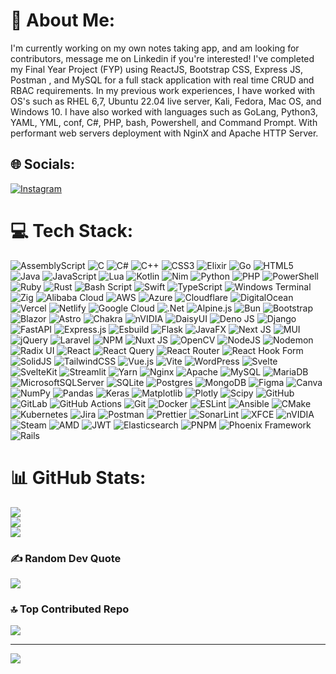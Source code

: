 # 💫 About Me:
I'm currently working on my own notes taking app, and am looking for contributors, message me on Linkedin if you're interested!
I've completed my Final Year Project (FYP) using ReactJS, Bootstrap CSS, Express JS, Postman , and MySQL for a full stack application with real time CRUD and RBAC requirements. In my previous work experiences, I have worked with OS's such as RHEL 6,7, Ubuntu 22.04 live server, Kali, Fedora, Mac OS, and Windows 10. I have also worked with languages such as GoLang, Python3, YAML, YML, conf, C#, PHP, bash, Powershell, and Command Prompt. With performant web servers deployment with NginX and Apache HTTP Server.


## 🌐 Socials:
[![Instagram](https://img.shields.io/badge/Instagram-%23E4405F.svg?logo=Instagram&logoColor=white)](https://instagram.com/dame_fdk) 

# 💻 Tech Stack:
![AssemblyScript](https://img.shields.io/badge/assembly%20script-%23000000.svg?style=for-the-badge&logo=assemblyscript&logoColor=white) ![C](https://img.shields.io/badge/c-%2300599C.svg?style=for-the-badge&logo=c&logoColor=white) ![C#](https://img.shields.io/badge/c%23-%23239120.svg?style=for-the-badge&logo=csharp&logoColor=white) ![C++](https://img.shields.io/badge/c++-%2300599C.svg?style=for-the-badge&logo=c%2B%2B&logoColor=white) ![CSS3](https://img.shields.io/badge/css3-%231572B6.svg?style=for-the-badge&logo=css3&logoColor=white) ![Elixir](https://img.shields.io/badge/elixir-%234B275F.svg?style=for-the-badge&logo=elixir&logoColor=white) ![Go](https://img.shields.io/badge/go-%2300ADD8.svg?style=for-the-badge&logo=go&logoColor=white) ![HTML5](https://img.shields.io/badge/html5-%23E34F26.svg?style=for-the-badge&logo=html5&logoColor=white) ![Java](https://img.shields.io/badge/java-%23ED8B00.svg?style=for-the-badge&logo=openjdk&logoColor=white) ![JavaScript](https://img.shields.io/badge/javascript-%23323330.svg?style=for-the-badge&logo=javascript&logoColor=%23F7DF1E) ![Lua](https://img.shields.io/badge/lua-%232C2D72.svg?style=for-the-badge&logo=lua&logoColor=white) ![Kotlin](https://img.shields.io/badge/kotlin-%237F52FF.svg?style=for-the-badge&logo=kotlin&logoColor=white) ![Nim](https://img.shields.io/badge/nim-%23FFE953.svg?style=for-the-badge&logo=nim&logoColor=white) ![Python](https://img.shields.io/badge/python-3670A0?style=for-the-badge&logo=python&logoColor=ffdd54) ![PHP](https://img.shields.io/badge/php-%23777BB4.svg?style=for-the-badge&logo=php&logoColor=white) ![PowerShell](https://img.shields.io/badge/PowerShell-%235391FE.svg?style=for-the-badge&logo=powershell&logoColor=white) ![Ruby](https://img.shields.io/badge/ruby-%23CC342D.svg?style=for-the-badge&logo=ruby&logoColor=white) ![Rust](https://img.shields.io/badge/rust-%23000000.svg?style=for-the-badge&logo=rust&logoColor=white) ![Bash Script](https://img.shields.io/badge/bash_script-%23121011.svg?style=for-the-badge&logo=gnu-bash&logoColor=white) ![Swift](https://img.shields.io/badge/swift-F54A2A?style=for-the-badge&logo=swift&logoColor=white) ![TypeScript](https://img.shields.io/badge/typescript-%23007ACC.svg?style=for-the-badge&logo=typescript&logoColor=white) ![Windows Terminal](https://img.shields.io/badge/Windows%20Terminal-%234D4D4D.svg?style=for-the-badge&logo=windows-terminal&logoColor=white) ![Zig](https://img.shields.io/badge/Zig-%23F7A41D.svg?style=for-the-badge&logo=zig&logoColor=white) ![Alibaba Cloud](https://img.shields.io/badge/AlibabaCloud-%23FF6701.svg?style=for-the-badge&logo=alibabacloud&logoColor=white) ![AWS](https://img.shields.io/badge/AWS-%23FF9900.svg?style=for-the-badge&logo=amazon-aws&logoColor=white) ![Azure](https://img.shields.io/badge/azure-%230072C6.svg?style=for-the-badge&logo=microsoftazure&logoColor=white) ![Cloudflare](https://img.shields.io/badge/Cloudflare-F38020?style=for-the-badge&logo=Cloudflare&logoColor=white) ![DigitalOcean](https://img.shields.io/badge/DigitalOcean-%230167ff.svg?style=for-the-badge&logo=digitalOcean&logoColor=white) ![Vercel](https://img.shields.io/badge/vercel-%23000000.svg?style=for-the-badge&logo=vercel&logoColor=white) ![Netlify](https://img.shields.io/badge/netlify-%23000000.svg?style=for-the-badge&logo=netlify&logoColor=#00C7B7) ![Google Cloud](https://img.shields.io/badge/GoogleCloud-%234285F4.svg?style=for-the-badge&logo=google-cloud&logoColor=white) ![.Net](https://img.shields.io/badge/.NET-5C2D91?style=for-the-badge&logo=.net&logoColor=white) ![Alpine.js](https://img.shields.io/badge/alpinejs-white.svg?style=for-the-badge&logo=alpinedotjs&logoColor=%238BC0D0) ![Bun](https://img.shields.io/badge/Bun-%23000000.svg?style=for-the-badge&logo=bun&logoColor=white) ![Bootstrap](https://img.shields.io/badge/bootstrap-%238511FA.svg?style=for-the-badge&logo=bootstrap&logoColor=white) ![Blazor](https://img.shields.io/badge/blazor-%235C2D91.svg?style=for-the-badge&logo=blazor&logoColor=white) ![Astro](https://img.shields.io/badge/astro-%232C2052.svg?style=for-the-badge&logo=astro&logoColor=white) ![Chakra](https://img.shields.io/badge/chakra-%234ED1C5.svg?style=for-the-badge&logo=chakraui&logoColor=white) ![nVIDIA](https://img.shields.io/badge/cuda-000000.svg?style=for-the-badge&logo=nVIDIA&logoColor=green) ![DaisyUI](https://img.shields.io/badge/daisyui-5A0EF8?style=for-the-badge&logo=daisyui&logoColor=white) ![Deno JS](https://img.shields.io/badge/deno%20js-000000?style=for-the-badge&logo=deno&logoColor=white) ![Django](https://img.shields.io/badge/django-%23092E20.svg?style=for-the-badge&logo=django&logoColor=white) ![FastAPI](https://img.shields.io/badge/FastAPI-005571?style=for-the-badge&logo=fastapi) ![Express.js](https://img.shields.io/badge/express.js-%23404d59.svg?style=for-the-badge&logo=express&logoColor=%2361DAFB) ![Esbuild](https://img.shields.io/badge/esbuild-%23FFCF00.svg?style=for-the-badge&logo=esbuild&logoColor=black) ![Flask](https://img.shields.io/badge/flask-%23000.svg?style=for-the-badge&logo=flask&logoColor=white) ![JavaFX](https://img.shields.io/badge/javafx-%23FF0000.svg?style=for-the-badge&logo=javafx&logoColor=white) ![Next JS](https://img.shields.io/badge/Next-black?style=for-the-badge&logo=next.js&logoColor=white) ![MUI](https://img.shields.io/badge/MUI-%230081CB.svg?style=for-the-badge&logo=mui&logoColor=white) ![jQuery](https://img.shields.io/badge/jquery-%230769AD.svg?style=for-the-badge&logo=jquery&logoColor=white) ![Laravel](https://img.shields.io/badge/laravel-%23FF2D20.svg?style=for-the-badge&logo=laravel&logoColor=white) ![NPM](https://img.shields.io/badge/NPM-%23CB3837.svg?style=for-the-badge&logo=npm&logoColor=white) ![Nuxt JS](https://img.shields.io/badge/Nuxt-002E3B?style=for-the-badge&logo=nuxt.js&logoColor=#00DC82) ![OpenCV](https://img.shields.io/badge/opencv-%23white.svg?style=for-the-badge&logo=opencv&logoColor=white) ![NodeJS](https://img.shields.io/badge/node.js-6DA55F?style=for-the-badge&logo=node.js&logoColor=white) ![Nodemon](https://img.shields.io/badge/NODEMON-%23323330.svg?style=for-the-badge&logo=nodemon&logoColor=%BBDEAD) ![Radix UI](https://img.shields.io/badge/radix%20ui-161618.svg?style=for-the-badge&logo=radix-ui&logoColor=white) ![React](https://img.shields.io/badge/react-%2320232a.svg?style=for-the-badge&logo=react&logoColor=%2361DAFB) ![React Query](https://img.shields.io/badge/-React%20Query-FF4154?style=for-the-badge&logo=react%20query&logoColor=white) ![React Router](https://img.shields.io/badge/React_Router-CA4245?style=for-the-badge&logo=react-router&logoColor=white) ![React Hook Form](https://img.shields.io/badge/React%20Hook%20Form-%23EC5990.svg?style=for-the-badge&logo=reacthookform&logoColor=white) ![SolidJS](https://img.shields.io/badge/SolidJS-2c4f7c?style=for-the-badge&logo=solid&logoColor=c8c9cb) ![TailwindCSS](https://img.shields.io/badge/tailwindcss-%2338B2AC.svg?style=for-the-badge&logo=tailwind-css&logoColor=white) ![Vue.js](https://img.shields.io/badge/vue.js-%2335495e.svg?style=for-the-badge&logo=vuedotjs&logoColor=%234FC08D) ![Vite](https://img.shields.io/badge/vite-%23646CFF.svg?style=for-the-badge&logo=vite&logoColor=white) ![WordPress](https://img.shields.io/badge/WordPress-%23117AC9.svg?style=for-the-badge&logo=WordPress&logoColor=white) ![Svelte](https://img.shields.io/badge/svelte-%23f1413d.svg?style=for-the-badge&logo=svelte&logoColor=white) ![SvelteKit](https://img.shields.io/badge/sveltekit-%23ff3e00.svg?style=for-the-badge&logo=svelte&logoColor=white) ![Streamlit](https://img.shields.io/badge/Streamlit-%23FE4B4B.svg?style=for-the-badge&logo=streamlit&logoColor=white) ![Yarn](https://img.shields.io/badge/yarn-%232C8EBB.svg?style=for-the-badge&logo=yarn&logoColor=white) ![Nginx](https://img.shields.io/badge/nginx-%23009639.svg?style=for-the-badge&logo=nginx&logoColor=white) ![Apache](https://img.shields.io/badge/apache-%23D42029.svg?style=for-the-badge&logo=apache&logoColor=white) ![MySQL](https://img.shields.io/badge/mysql-4479A1.svg?style=for-the-badge&logo=mysql&logoColor=white) ![MariaDB](https://img.shields.io/badge/MariaDB-003545?style=for-the-badge&logo=mariadb&logoColor=white) ![MicrosoftSQLServer](https://img.shields.io/badge/Microsoft%20SQL%20Server-CC2927?style=for-the-badge&logo=microsoft%20sql%20server&logoColor=white) ![SQLite](https://img.shields.io/badge/sqlite-%2307405e.svg?style=for-the-badge&logo=sqlite&logoColor=white) ![Postgres](https://img.shields.io/badge/postgres-%23316192.svg?style=for-the-badge&logo=postgresql&logoColor=white) ![MongoDB](https://img.shields.io/badge/MongoDB-%234ea94b.svg?style=for-the-badge&logo=mongodb&logoColor=white) ![Figma](https://img.shields.io/badge/figma-%23F24E1E.svg?style=for-the-badge&logo=figma&logoColor=white) ![Canva](https://img.shields.io/badge/Canva-%2300C4CC.svg?style=for-the-badge&logo=Canva&logoColor=white) ![NumPy](https://img.shields.io/badge/numpy-%23013243.svg?style=for-the-badge&logo=numpy&logoColor=white) ![Pandas](https://img.shields.io/badge/pandas-%23150458.svg?style=for-the-badge&logo=pandas&logoColor=white) ![Keras](https://img.shields.io/badge/Keras-%23D00000.svg?style=for-the-badge&logo=Keras&logoColor=white) ![Matplotlib](https://img.shields.io/badge/Matplotlib-%23ffffff.svg?style=for-the-badge&logo=Matplotlib&logoColor=black) ![Plotly](https://img.shields.io/badge/Plotly-%233F4F75.svg?style=for-the-badge&logo=plotly&logoColor=white) ![Scipy](https://img.shields.io/badge/SciPy-%230C55A5.svg?style=for-the-badge&logo=scipy&logoColor=%white) ![GitHub](https://img.shields.io/badge/github-%23121011.svg?style=for-the-badge&logo=github&logoColor=white) ![GitLab](https://img.shields.io/badge/gitlab-%23181717.svg?style=for-the-badge&logo=gitlab&logoColor=white) ![GitHub Actions](https://img.shields.io/badge/github%20actions-%232671E5.svg?style=for-the-badge&logo=githubactions&logoColor=white) ![Git](https://img.shields.io/badge/git-%23F05033.svg?style=for-the-badge&logo=git&logoColor=white) ![Docker](https://img.shields.io/badge/docker-%230db7ed.svg?style=for-the-badge&logo=docker&logoColor=white) ![ESLint](https://img.shields.io/badge/ESLint-4B3263?style=for-the-badge&logo=eslint&logoColor=white) ![Ansible](https://img.shields.io/badge/ansible-%231A1918.svg?style=for-the-badge&logo=ansible&logoColor=white) ![CMake](https://img.shields.io/badge/CMake-%23008FBA.svg?style=for-the-badge&logo=cmake&logoColor=white) ![Kubernetes](https://img.shields.io/badge/kubernetes-%23326ce5.svg?style=for-the-badge&logo=kubernetes&logoColor=white) ![Jira](https://img.shields.io/badge/jira-%230A0FFF.svg?style=for-the-badge&logo=jira&logoColor=white) ![Postman](https://img.shields.io/badge/Postman-FF6C37?style=for-the-badge&logo=postman&logoColor=white) ![Prettier](https://img.shields.io/badge/prettier-%23F7B93E.svg?style=for-the-badge&logo=prettier&logoColor=black) ![SonarLint](https://img.shields.io/badge/SonarLint-CB2029?style=for-the-badge&logo=SONARLINT&logoColor=white) ![XFCE](https://img.shields.io/badge/XFCE-%232284F2.svg?style=for-the-badge&logo=xfce&logoColor=white) ![nVIDIA](https://img.shields.io/badge/nVIDIA-%2376B900.svg?style=for-the-badge&logo=nVIDIA&logoColor=white) ![Steam](https://img.shields.io/badge/steam-%23000000.svg?style=for-the-badge&logo=steam&logoColor=white) ![AMD](https://img.shields.io/badge/AMD-%23000000.svg?style=for-the-badge&logo=amd&logoColor=white) ![JWT](https://img.shields.io/badge/JWT-black?style=for-the-badge&logo=JSON%20web%20tokens) ![Elasticsearch](https://img.shields.io/badge/elasticsearch-%230377CC.svg?style=for-the-badge&logo=elasticsearch&logoColor=white) ![PNPM](https://img.shields.io/badge/pnpm-%234a4a4a.svg?style=for-the-badge&logo=pnpm&logoColor=f69220) ![Phoenix Framework](https://img.shields.io/badge/phoenixframework-%23FD4F00.svg?style=for-the-badge&logo=phoenixframework&logoColor=black) ![Rails](https://img.shields.io/badge/rails-%23CC0000.svg?style=for-the-badge&logo=ruby-on-rails&logoColor=white)
# 📊 GitHub Stats:
![](https://github-readme-stats.vercel.app/api?username=DameHetfield9803&theme=catppuccin_mocha&hide_border=false&include_all_commits=true&count_private=false)<br/>
![](https://github-readme-streak-stats.herokuapp.com/?user=DameHetfield9803&theme=catppuccin_mocha&hide_border=false)<br/>
![](https://github-readme-stats.vercel.app/api/top-langs/?username=DameHetfield9803&theme=catppuccin_mocha&hide_border=false&include_all_commits=true&count_private=false&layout=compact)

### ✍️ Random Dev Quote
![](https://quotes-github-readme.vercel.app/api?type=horizontal&theme=gruvbox)

### 🔝 Top Contributed Repo
![](https://github-contributor-stats.vercel.app/api?username=DameHetfield9803&limit=5&theme=catppuccin_mocha&combine_all_yearly_contributions=true)

---
[![](https://visitcount.itsvg.in/api?id=DameHetfield9803&label=Profile%20Views&color=12&icon=2&pretty=false)](https://visitcount.itsvg.in)
